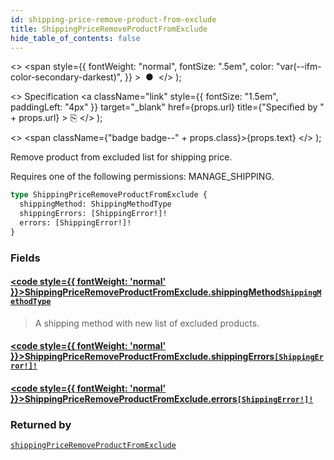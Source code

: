 ```yaml
---
id: shipping-price-remove-product-from-exclude
title: ShippingPriceRemoveProductFromExclude
hide_table_of_contents: false
---
```


  <>
    <span
      style={{
        fontWeight: "normal",
        fontSize: ".5em",
        color: "var(--ifm-color-secondary-darkest)",
      }}
    >
      &nbsp;●&nbsp;
    </span>
  </>
);

  <>
    Specification
    <a
      className="link"
      style={{ fontSize: "1.5em", paddingLeft: "4px" }}
      target="\_blank"
      href={props.url}
      title={"Specified by " + props.url}
    >
      ⎘
    </a>
  </>
);

  <>
    <span className={"badge badge--" + props.class}>{props.text}</span>
  </>
);

Remove product from excluded list for shipping price.

Requires one of the following permissions: MANAGE_SHIPPING.

```graphql
type ShippingPriceRemoveProductFromExclude {
  shippingMethod: ShippingMethodType
  shippingErrors: [ShippingError!]!
  errors: [ShippingError!]!
}
```

### Fields

#### [<code style={{ fontWeight: 'normal' }}>ShippingPriceRemoveProductFromExclude.<b>shippingMethod</b></code>](#)<Bullet />[`ShippingMethodType`](../../api-reference/shipping/objects/shipping-method-type) <Badge class="secondary" text="object"/> <Badge class="secondary" text="shipping"/>

> A shipping method with new list of excluded products.

#### [<code style={{ fontWeight: 'normal' }}>ShippingPriceRemoveProductFromExclude.<b>shippingErrors</b></code>](#)<Bullet />[`[ShippingError!]!`](../../api-reference/shipping/objects/shipping-error) <Badge class="secondary" text="non-null"/> <Badge class="secondary" text="object"/> <Badge class="secondary" text="shipping"/>

>

#### [<code style={{ fontWeight: 'normal' }}>ShippingPriceRemoveProductFromExclude.<b>errors</b></code>](#)<Bullet />[`[ShippingError!]!`](../../api-reference/shipping/objects/shipping-error) <Badge class="secondary" text="non-null"/> <Badge class="secondary" text="object"/> <Badge class="secondary" text="shipping"/>

>

### Returned by

[`shippingPriceRemoveProductFromExclude`](../../api-reference/shipping/mutations/shipping-price-remove-product-from-exclude) <Badge class="secondary" text="mutation"/>
